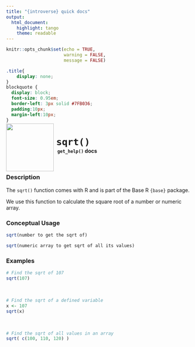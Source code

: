 ```yaml
---
title: "{introverse} quick docs"
output: 
  html_document:
    highlight: tango
    theme: readable
---
```



```r
knitr::opts_chunk$set(echo = TRUE, 
                      warning = FALSE, 
                      message = FALSE)
```

```css
.title{
    display: none;
}
blockquote {
  display: block;
  font-size: 0.95em;
  border-left: 3px solid #7FB036;
  padding:10px;
  margin-left:10px;
}
```

<div>
<br>
 <img src = "logo.png" style = "float:left;height:130px;margin-top:-30px;">
 <span style = "font-weight:bold;font-size:30px;"> 
  &nbsp;<code>sqrt()</code>
 </span>
 <br>
 <b>&nbsp;&nbsp;&nbsp;<code>get_help()</code> docs</b>
</div>
<br>

### Description

The `sqrt()` function comes with R and is part of the Base R `{base}` package.
  
We use this function to calculate the square root of a number or numeric array.




### Conceptual Usage 

```r
sqrt(number to get the sqrt of)

sqrt(numeric array to get sqrt of all its values)
```

### Examples


```r
# Find the sqrt of 107
sqrt(107)
```

<br>  <!-- Do not delete the <br>, and make sure to keep the previous and following lines blank. -->

```r
# Find the sqrt of a defined variable
x <- 107
sqrt(x)
```

<br>  <!-- Do not delete the <br>, and make sure to keep the previous and following lines blank. -->


```r
# Find the sqrt of all values in an array
sqrt( c(100, 110, 120) )
```
